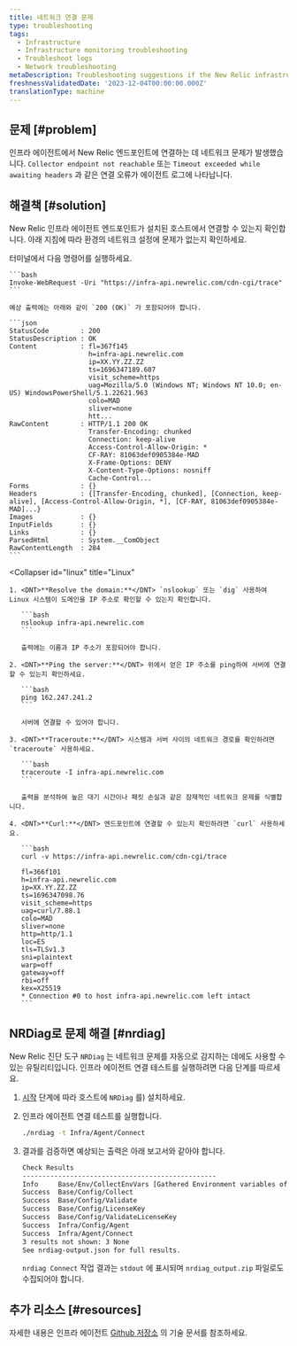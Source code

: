 ```yaml
---
title: 네트워크 연결 문제
type: troubleshooting
tags:
  - Infrastructure
  - Infrastructure monitoring troubleshooting
  - Troubleshoot logs
  - Network troubleshooting
metaDescription: Troubleshooting suggestions if the New Relic infrastructure agent is not able to connect to the New Relic endpoints
freshnessValidatedDate: '2023-12-04T00:00:00.000Z'
translationType: machine
---
```


## 문제 [#problem]

인프라 에이전트에서 New Relic 엔드포인트에 연결하는 데 네트워크 문제가 발생했습니다. `Collector endpoint not reachable` 또는 `Timeout exceeded while awaiting headers` 과 같은 연결 오류가 에이전트 로그에 나타납니다.

## 해결책 [#solution]

New Relic 인프라 에이전트 엔드포인트가 설치된 호스트에서 연결할 수 있는지 확인합니다. 아래 지침에 따라 환경의 네트워크 설정에 문제가 없는지 확인하세요.

<CollapserGroup>
  <Collapser
    id="windows"
    title="윈도우"
  >
    터미널에서 다음 명령어를 실행하세요.

    ```bash
    Invoke-WebRequest -Uri "https://infra-api.newrelic.com/cdn-cgi/trace"
    ```

    예상 출력에는 아래와 같이 `200 (OK)` 가 포함되어야 합니다.

    ```json
    StatusCode        : 200
    StatusDescription : OK
    Content           : fl=367f145
                        h=infra-api.newrelic.com
                        ip=XX.YY.ZZ.ZZ
                        ts=1696347189.607
                        visit_scheme=https
                        uag=Mozilla/5.0 (Windows NT; Windows NT 10.0; en-US) WindowsPowerShell/5.1.22621.963
                        colo=MAD
                        sliver=none
                        htt...
    RawContent        : HTTP/1.1 200 OK
                        Transfer-Encoding: chunked
                        Connection: keep-alive
                        Access-Control-Allow-Origin: *
                        CF-RAY: 81063def0905384e-MAD
                        X-Frame-Options: DENY
                        X-Content-Type-Options: nosniff
                        Cache-Control...
    Forms             : {}
    Headers           : {[Transfer-Encoding, chunked], [Connection, keep-alive], [Access-Control-Allow-Origin, *], [CF-RAY, 81063def0905384e-MAD]...}
    Images            : {}
    InputFields       : {}
    Links             : {}
    ParsedHtml        : System.__ComObject
    RawContentLength  : 284
    ```
  </Collapser>

  <Collapser
    id="linux"
    title="Linux"
  >
    1. <DNT>**Resolve the domain:**</DNT> `nslookup` 또는 `dig` 사용하여 Linux 시스템이 도메인을 IP 주소로 확인할 수 있는지 확인합니다.

       ```bash
       nslookup infra-api.newrelic.com
       ```

       출력에는 이름과 IP 주소가 포함되어야 합니다.

    2. <DNT>**Ping the server:**</DNT> 위에서 얻은 IP 주소를 ping하여 서버에 연결할 수 있는지 확인하세요.

       ```bash
       ping 162.247.241.2
       ```

       서버에 연결할 수 있어야 합니다.

    3. <DNT>**Traceroute:**</DNT> 시스템과 서버 사이의 네트워크 경로를 확인하려면 `traceroute` 사용하세요.

       ```bash
       traceroute -I infra-api.newrelic.com
       ```

       출력을 분석하여 높은 대기 시간이나 패킷 손실과 같은 잠재적인 네트워크 문제를 식별합니다.

    4. <DNT>**Curl:**</DNT> 엔드포인트에 연결할 수 있는지 확인하려면 `curl` 사용하세요.

       ```bash
       curl -v https://infra-api.newrelic.com/cdn-cgi/trace

       fl=366f101
       h=infra-api.newrelic.com
       ip=XX.YY.ZZ.ZZ
       ts=1696347098.76
       visit_scheme=https
       uag=curl/7.88.1
       colo=MAD
       sliver=none
       http=http/1.1
       loc=ES
       tls=TLSv1.3
       sni=plaintext
       warp=off
       gateway=off
       rbi=off
       kex=X25519
       * Connection #0 to host infra-api.newrelic.com left intact
       ```
  </Collapser>
</CollapserGroup>

## NRDiag로 문제 해결 [#nrdiag]

New Relic 진단 도구 `NRDiag` 는 네트워크 문제를 자동으로 감지하는 데에도 사용할 수 있는 유틸리티입니다. 인프라 에이전트 연결 테스트를 실행하려면 다음 단계를 따르세요.

1. [시작](/docs/new-relic-solutions/solve-common-issues/diagnostics-cli-nrdiag/diagnostics-cli-nrdiag/#get-started) 단계에 따라 호스트에 `NRDiag` 를) 설치하세요.

2. 인프라 에이전트 연결 테스트를 실행합니다.

   ```bash
   ./nrdiag -t Infra/Agent/Connect
   ```

3. 결과를 검증하면 예상되는 출력은 아래 보고서와 같아야 합니다.

   ```bash
   Check Results
   -------------------------------------------------
   Info     Base/Env/CollectEnvVars [Gathered Environment variables of current shell.]
   Success  Base/Config/Collect
   Success  Base/Config/Validate
   Success  Base/Config/LicenseKey
   Success  Base/Config/ValidateLicenseKey
   Success  Infra/Config/Agent
   Success  Infra/Agent/Connect
   3 results not shown: 3 None
   See nrdiag-output.json for full results.
   ```

   `nrdiag Connect` 작업 결과는 `stdout` 에 표시되며 `nrdiag_output.zip` 파일로도 수집되어야 합니다.

## 추가 리소스 [#resources]

자세한 내용은 인프라 에이전트 [Github 저장소](https://github.com/newrelic/infrastructure-agent/blob/master/docs/network_troubleshooting.md) 의 기술 문서를 참조하세요.